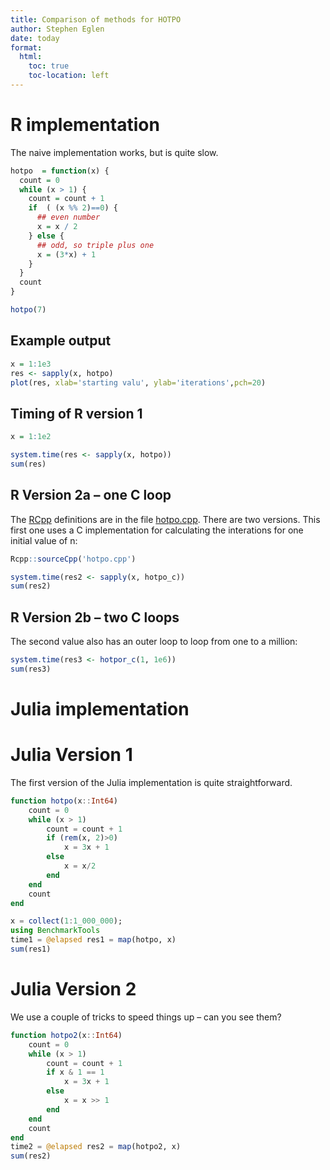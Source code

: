 ```yaml
---
title: Comparison of methods for HOTPO
author: Stephen Eglen
date: today
format:
  html:
    toc: true
    toc-location: left
---
```


# R implementation

The naive implementation works, but is quite slow.



```r
hotpo  = function(x) {
  count = 0
  while (x > 1) {
    count = count + 1
    if  ( (x %% 2)==0) {
      ## even number
      x = x / 2
    } else {
      ## odd, so triple plus one
      x = (3*x) + 1
    }
  }
  count
}

hotpo(7)
```

## Example output

```r
x = 1:1e3
res <- sapply(x, hotpo)
plot(res, xlab='starting valu', ylab='iterations',pch=20)
```

## Timing of R version 1

```r
x = 1:1e2

system.time(res <- sapply(x, hotpo))
sum(res)
```

## R Version 2a -- one C loop

The [RCpp](https://www.rcpp.org/) definitions are in the file
[hotpo.cpp](hotpo.cpp).  There are two versions.  This first one uses
a C implementation for calculating the interations for one initial
value of n:

```r
Rcpp::sourceCpp('hotpo.cpp')

system.time(res2 <- sapply(x, hotpo_c))
sum(res2)
```


## R Version 2b -- two C loops

The second value also has an outer loop to loop from one to a million:

```r
system.time(res3 <- hotpor_c(1, 1e6))
sum(res3)
```


# Julia implementation

# Julia Version 1

The first version of the Julia implementation is quite
straightforward.

```julia
function hotpo(x::Int64)
    count = 0
    while (x > 1)
        count = count + 1
        if (rem(x, 2)>0)
            x = 3x + 1
        else
            x = x/2
        end
    end
    count
end

x = collect(1:1_000_000);
using BenchmarkTools
time1 = @elapsed res1 = map(hotpo, x)
sum(res1)
```


# Julia Version 2

We use a couple of tricks to speed things up -- can you see them?

```julia
function hotpo2(x::Int64)
    count = 0
    while (x > 1)
        count = count + 1
        if x & 1 == 1
            x = 3x + 1
        else
            x = x >> 1
        end
    end
    count
end
time2 = @elapsed res2 = map(hotpo2, x)
sum(res2)
```


